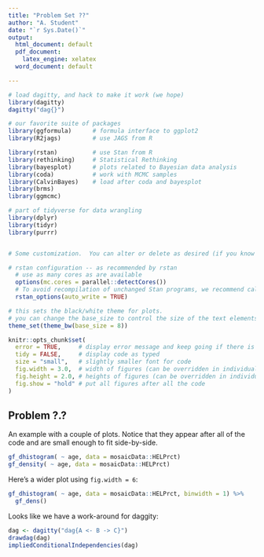 ```yaml
---
title: "Problem Set ??"
author: "A. Student"
date: "`r Sys.Date()`"
output: 
  html_document: default
  pdf_document: 
    latex_engine: xelatex
  word_document: default

---
```


```r

# load dagitty, and hack to make it work (we hope)
library(dagitty)
dagitty("dag{}")

# our favorite suite of packages
library(ggformula)      # formula interface to ggplot2
library(R2jags)         # use JAGS from R

library(rstan)          # use Stan from R
library(rethinking)     # Statistical Rethinking
library(bayesplot)      # plots related to Bayesian data analysis
library(coda)           # work with MCMC samples
library(CalvinBayes)    # load after coda and bayesplot
library(brms)           
library(ggmcmc)

# part of tidyverse for data wrangling
library(dplyr)
library(tidyr)
library(purrr)


# Some customization.  You can alter or delete as desired (if you know what you are doing).

# rstan configuration -- as recommended by rstan
  # use as many cores as are available
  options(mc.cores = parallel::detectCores())
  # To avoid recompilation of unchanged Stan programs, we recommend calling
  rstan_options(auto_write = TRUE)

# this sets the black/white theme for plots.
# you can change the base_size to control the size of the text elements in the plot
theme_set(theme_bw(base_size = 8)) 

knitr::opts_chunk$set(
  error = TRUE,     # display error message and keep going if there is an error
  tidy = FALSE,     # display code as typed
  size = "small",   # slightly smaller font for code
  fig.width = 3.0,  # width of figures (can be overridden in individual chunks)
  fig.height = 2.0, # heights of figures (can be overridden in individual chunks)
  fig.show = "hold" # put all figures after all the code
)
```


## Problem ?.?


An example with a couple of plots.  Notice that they appear after all
of the code and are small enough to fit side-by-side.

```r
gf_dhistogram( ~ age, data = mosaicData::HELPrct)
gf_density( ~ age, data = mosaicData::HELPrct)
```

Here's a wider plot using `fig.width = 6`:

```r
gf_dhistogram( ~ age, data = mosaicData::HELPrct, binwidth = 1) %>%
  gf_dens()
```

Looks like we have a work-around for daggity:

```r
dag <- dagitty("dag{A <- B -> C}")
drawdag(dag)
impliedConditionalIndependencies(dag)
```

